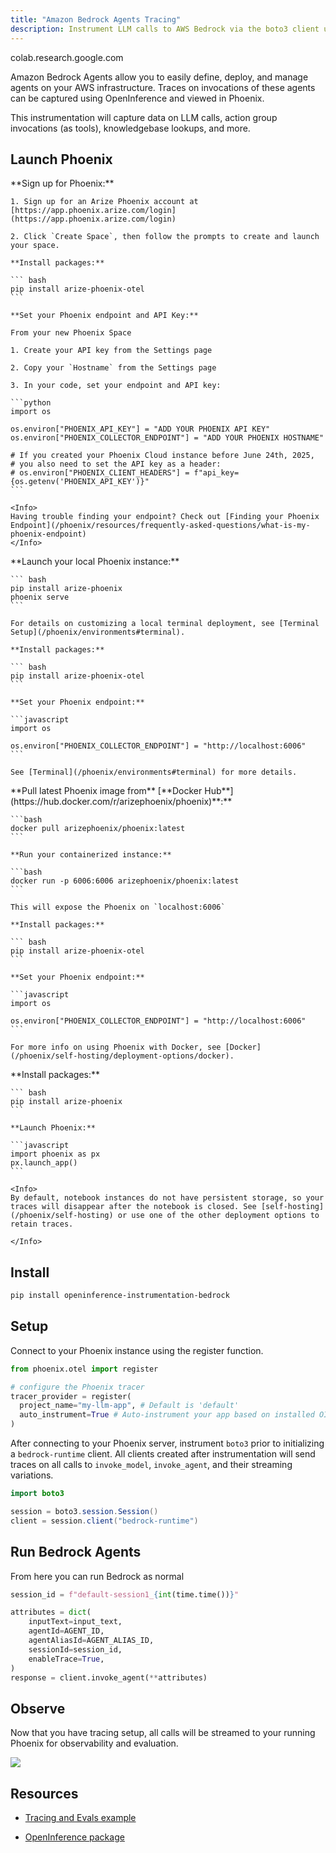```yaml
---
title: "Amazon Bedrock Agents Tracing"
description: Instrument LLM calls to AWS Bedrock via the boto3 client using the BedrockInstrumentor
---
```


<Card horizontal icon="https://storage.googleapis.com/arize-phoenix-assets/assets/images/phoenix-docs-images/gc.ico" href="https://colab.research.google.com/github/Arize-ai/phoenix/blob/main/tutorials/integrations/amazon_bedrock_agents_tracing_and_evals.ipynb" title="Google Colab">
colab.research.google.com
</Card>

Amazon Bedrock Agents allow you to easily define, deploy, and manage agents on your AWS infrastructure. Traces on invocations of these agents can be captured using OpenInference and viewed in Phoenix.

This instrumentation will capture data on LLM calls, action group invocations (as tools), knowledgebase lookups, and more.

## Launch Phoenix

<Tabs>
  <Tab title="Phoenix Cloud">
    **Sign up for Phoenix:**

    1. Sign up for an Arize Phoenix account at [https://app.phoenix.arize.com/login](https://app.phoenix.arize.com/login)

    2. Click `Create Space`, then follow the prompts to create and launch your space.

    **Install packages:**

    ``` bash
    pip install arize-phoenix-otel
    ```

    **Set your Phoenix endpoint and API Key:**

    From your new Phoenix Space

    1. Create your API key from the Settings page

    2. Copy your `Hostname` from the Settings page

    3. In your code, set your endpoint and API key:

    ```python
    import os

    os.environ["PHOENIX_API_KEY"] = "ADD YOUR PHOENIX API KEY"
    os.environ["PHOENIX_COLLECTOR_ENDPOINT"] = "ADD YOUR PHOENIX HOSTNAME"

    # If you created your Phoenix Cloud instance before June 24th, 2025,
    # you also need to set the API key as a header:
    # os.environ["PHOENIX_CLIENT_HEADERS"] = f"api_key={os.getenv('PHOENIX_API_KEY')}"
    ```

    <Info>
    Having trouble finding your endpoint? Check out [Finding your Phoenix Endpoint](/phoenix/resources/frequently-asked-questions/what-is-my-phoenix-endpoint)
    </Info>
  </Tab>
  <Tab title="Command Line">
    **Launch your local Phoenix instance:**

    ``` bash
    pip install arize-phoenix
    phoenix serve
    ```

    For details on customizing a local terminal deployment, see [Terminal Setup](/phoenix/environments#terminal).

    **Install packages:**

    ``` bash
    pip install arize-phoenix-otel
    ```

    **Set your Phoenix endpoint:**

    ```javascript
    import os

    os.environ["PHOENIX_COLLECTOR_ENDPOINT"] = "http://localhost:6006"
    ```

    See [Terminal](/phoenix/environments#terminal) for more details.
  </Tab>
  <Tab title="Docker">
    **Pull latest Phoenix image from** [**Docker Hub**](https://hub.docker.com/r/arizephoenix/phoenix)**:**

    ```bash
    docker pull arizephoenix/phoenix:latest
    ```

    **Run your containerized instance:**

    ```bash
    docker run -p 6006:6006 arizephoenix/phoenix:latest
    ```

    This will expose the Phoenix on `localhost:6006`

    **Install packages:**

    ``` bash
    pip install arize-phoenix-otel
    ```

    **Set your Phoenix endpoint:**

    ```javascript
    import os

    os.environ["PHOENIX_COLLECTOR_ENDPOINT"] = "http://localhost:6006"
    ```

    For more info on using Phoenix with Docker, see [Docker](/phoenix/self-hosting/deployment-options/docker).
  </Tab>
    <Tab title="Notebook">
    **Install packages:**

    ``` bash
    pip install arize-phoenix
    ```

    **Launch Phoenix:**

    ```javascript
    import phoenix as px
    px.launch_app()
    ```

    <Info>
    By default, notebook instances do not have persistent storage, so your traces will disappear after the notebook is closed. See [self-hosting](/phoenix/self-hosting) or use one of the other deployment options to retain traces.

    </Info>
  </Tab>
</Tabs>

## Install

``` bash
pip install openinference-instrumentation-bedrock
```

## Setup

Connect to your Phoenix instance using the register function.

```python
from phoenix.otel import register

# configure the Phoenix tracer
tracer_provider = register(
  project_name="my-llm-app", # Default is 'default'
  auto_instrument=True # Auto-instrument your app based on installed OI dependencies
)
```

After connecting to your Phoenix server, instrument `boto3` prior to initializing a `bedrock-runtime` client. All clients created after instrumentation will send traces on all calls to `invoke_model`, `invoke_agent`, and their streaming variations.

```java
import boto3

session = boto3.session.Session()
client = session.client("bedrock-runtime")
```

## Run Bedrock Agents

From here you can run Bedrock as normal

```python
session_id = f"default-session1_{int(time.time())}"

attributes = dict(
    inputText=input_text,
    agentId=AGENT_ID,
    agentAliasId=AGENT_ALIAS_ID,
    sessionId=session_id,
    enableTrace=True,
)
response = client.invoke_agent(**attributes)
```

## Observe

Now that you have tracing setup, all calls will be streamed to your running Phoenix for observability and evaluation.

<Frame caption="Bedrock Traces in Phoenix">
  <img src="https://storage.googleapis.com/arize-phoenix-assets/assets/images/phoenix-docs-images/e2ec1f62-image.jpeg" />
</Frame>

## Resources

* [Tracing and Evals example](https://github.com/Arize-ai/phoenix/blob/main/tutorials/integrations/amazon_bedrock_agents_tracing_and_evals.ipynb)

* [OpenInference package](https://github.com/Arize-ai/openinference/blob/main/python/instrumentation/openinference-instrumentation-bedrock)


